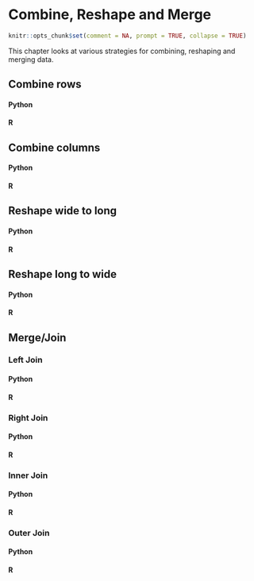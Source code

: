 # Combine, Reshape and Merge

```r
knitr::opts_chunk$set(comment = NA, prompt = TRUE, collapse = TRUE)
```

This chapter looks at various strategies for combining, reshaping and merging data.

## Combine rows


#### Python {-}


#### R {-}


## Combine columns


#### Python {-}


#### R {-}


## Reshape wide to long


#### Python {-}


#### R {-}


## Reshape long to wide


#### Python {-}
#### R {-}


## Merge/Join

### Left Join

#### Python {-}
#### R {-}

### Right Join

#### Python {-}
#### R {-}

### Inner Join

#### Python {-}
#### R {-}

### Outer Join

#### Python {-}
#### R {-}

